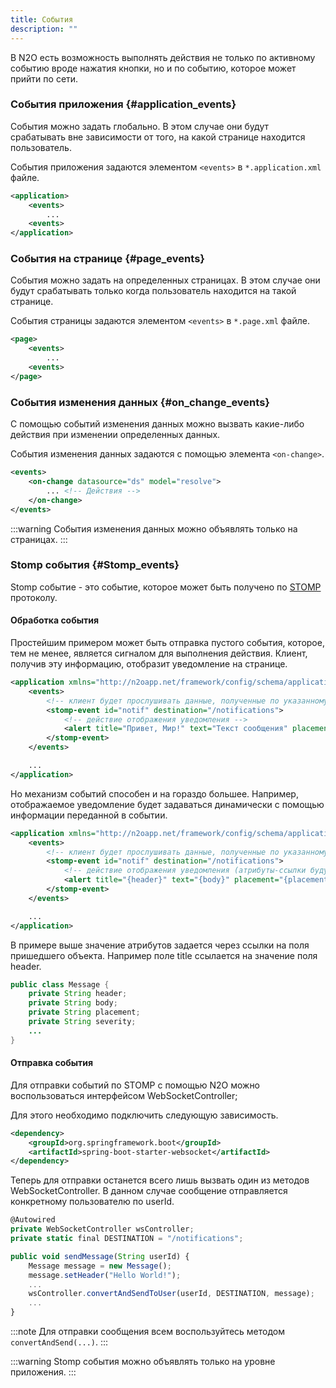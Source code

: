 ```yaml
---
title: События
description: ""
---
```


В N2O есть возможность выполнять действия не только по активному событию вроде нажатия кнопки,
но и по событию, которое может прийти по сети.

### События приложения {#application_events}

События можно задать глобально. В этом случае они будут срабатывать вне зависимости от того,
на какой странице находится пользователь.

События приложения задаются элементом `<events>` в `*.application.xml` файле.

```xml title="События приложения"
<application>
    <events>
        ...
    <events>
</application>
```

### События на странице {#page_events}

События можно задать на определенных страницах. В этом случае они будут срабатывать только когда пользователь находится на такой странице.

События страницы задаются элементом `<events>` в `*.page.xml` файле.

```xml title="События страницы"
<page>
    <events>
        ...
    <events>
</page>
```

### События изменения данных {#on_change_events}

С помощью событий изменения данных можно вызвать какие-либо действия при изменении определенных данных.

События изменения данных задаются с помощью элемента `<on-change>`.

```xml title="События изменения данных"
<events>
    <on-change datasource="ds" model="resolve">
        ... <!-- Действия -->
    </on-change>
</events>
```

<Sandbox height={300} projectId="cases_7.23_data_change_events"/>

:::warning
События изменения данных можно объявлять только на страницах.
:::

### Stomp события {#Stomp_events}
Stomp событие - это событие, которое может быть получено по [STOMP](http://stomp.github.io/) протоколу.

#### Обработка события

Простейшим примером может быть отправка пустого события, которое, тем не менее, является сигналом для выполнения действия.
Клиент, получив эту информацию, отобразит уведомление на странице.

```xml title="Получение события и отображение уведомления на странице"
<application xmlns="http://n2oapp.net/framework/config/schema/application-3.0">
    <events>
        <!-- клиент будет прослушивать данные, полученные по указанному destination -->
        <stomp-event id="notif" destination="/notifications">
            <!-- действие отображения уведомления -->
            <alert title="Привет, Мир!" text="Текст сообщения" placement="top-right" color="success" timeout="3000"/>
        </stomp-event>
    </events>

    ...
</application>
```

Но механизм событий способен и на гораздо большее. Например, отображаемое уведомление будет задаваться динамически
с помощью информации переданной в событии.

```xml title="Получение информации уведомления и отображение его на странице"
<application xmlns="http://n2oapp.net/framework/config/schema/application-3.0">
    <events>
        <!-- клиент будет прослушивать данные, полученные по указанному destination -->
        <stomp-event id="notif" destination="/notifications">
            <!-- действие отображения уведомления (атрибуты-ссылки будут прочитаны из пришедших данных) -->
            <alert title="{header}" text="{body}" placement="{placement}" color="{severity}" timeout="7000"/>
        </stomp-event>
    </events>

    ...
</application>
```

В примере выше значение атрибутов задается через ссылки на поля пришедшего объекта.
Например поле title ссылается на значение поля header.

```java title="Возможная структура отправляемого объекта"
public class Message {
    private String header;
    private String body;
    private String placement;
    private String severity;
    ...
}
```

#### Отправка события

Для отправки событий по STOMP с помощью N2O можно воспользоваться интерфейсом WebSocketController;

Для этого необходимо подключить следующую зависимость.
```xml
<dependency>
    <groupId>org.springframework.boot</groupId>
    <artifactId>spring-boot-starter-websocket</artifactId>
</dependency>
```

Теперь для отправки останется всего лишь вызвать один из методов WebSocketController.
В данном случае сообщение отправляется конкретному пользователю по userId.

```js title="Отправка сообщения с сервера"
@Autowired
private WebSocketController wsController;
private static final DESTINATION = "/notifications";

public void sendMessage(String userId) {
    Message message = new Message();
    message.setHeader("Hello World!");
    ...
    wsController.convertAndSendToUser(userId, DESTINATION, message);
    ...
}
```

:::note
Для отправки сообщения всем воспользуйтесь методом `convertAndSend(...)`.
:::

:::warning
Stomp события можно объявлять только на уровне приложения.
:::
